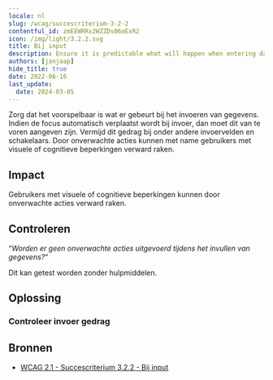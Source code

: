```yaml
---
locale: nl
slug: /wcag/succescriterium-3-2-2
contentful_id: zmEEWRRx2WZZDs06oExR2
icon: /img/light/3.2.2.svg
title: Bij input
description: Ensure it is predictable what will happen when entering data.
authors: [janjaap]
hide_title: true
date: 2022-06-16
last_update:
  date: 2024-03-05
---
```


<Hero
  title="Bij input"
  imageSrc="/img/light/3.2.2.svg"
  alt="WCAG 3.2.2 - Logo"
  prefix="Succescriterium 3.2.2"
  suffix="Niveau A"
/>

Zorg dat het voorspelbaar is wat er gebeurt bij het invoeren van gegevens. Indien de focus automatisch verplaatst wordt bij invoer, dan moet dit van te voren aangeven zijn. Vermijd dit gedrag bij onder andere invoervelden en schakelaars. Door onverwachte acties kunnen met name gebruikers met visuele of cognitieve beperkingen verward raken.

## Impact

Gebruikers met visuele of cognitieve beperkingen kunnen door onverwachte acties verward raken.

## Controleren

“*Worden er geen onverwachte acties uitgevoerd tijdens het invullen van gegevens?*“

Dit kan getest worden zonder hulpmiddelen.

## Oplossing

### Controleer invoer gedrag

<CodeSample id="input-predictable" locale="nl"/>

## Bronnen

- [WCAG 2.1 - Succescriterium 3.2.2 - Bij input](https://www.w3.org/Translations/WCAG21-nl/#bij-input)
